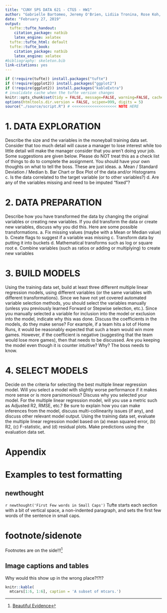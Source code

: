 ```yaml
---
title: "CUNY SPS DATA 621 - CTG5 - HW1"
author: "Gabrielle Bartomeo, Jeremy O'Brien, Lidiia Tronina, Rose Koh, Betsy Rosalen"
date: "February 27, 2019"
output:
  tufte::tufte_handout:
    citation_package: natbib
    latex_engine: xelatex
  tufte::tufte_html: default
  tufte::tufte_book:
    citation_package: natbib
    latex_engine: xelatex
#bibliography: skeleton.bib
link-citations: yes
---
```


```r
if (!require(tufte)) install.packages("tufte")
if (!require(ggplot2)) install.packages("ggplot2")
if (!require(ggplot2)) install.packages("kableExtra")
# invalidate cache when the tufte version changes
knitr::opts_chunk$set(tidy = FALSE, message=FALSE, warning=FALSE, cache.extra = packageVersion('tufte'))
options(htmltools.dir.version = FALSE, scipen=999, digits = 5)
source("./source/script.R") # <<<<<<<<<<<<<<<<<<<< NOTE HERE 
```

# 1. DATA EXPLORATION

Describe the size and the variables in the moneyball training data set. Consider that too much detail will cause a manager to lose interest while too little detail will make the manager consider that you aren't doing your job. Some suggestions are given below. Please do NOT treat this as a check list of things to do to complete the assignment. You should have your own thoughts on what to tell the boss. These are just ideas.
a. Mean / Standard Deviation / Median
b. Bar Chart or Box Plot of the data and/or Histograms
c. Is the data correlated to the target variable (or to other variables?)
d. Are any of the variables missing and need to be imputed "fixed"?


# 2. DATA PREPARATION

Describe how you have transformed the data by changing the original variables or creating new variables. If you did transform the data or create new variables, discuss why you did this. Here are some possible transformations.
a. Fix missing values (maybe with a Mean or Median value)
b. Create flags to suggest if a variable was missing
c. Transform data by putting it into buckets
d. Mathematical transforms such as log or square root
e. Combine variables (such as ratios or adding or multiplying) to create new variables


# 3. BUILD MODELS

Using the training data set, build at least three different multiple linear regression models, using different variables (or the same variables with different transformations). Since we have not yet covered automated variable selection methods, you should select the variables manually (unless you previously learned Forward or Stepwise selection, etc.). Since you manually selected a variable for inclusion into the model or exclusion into the model, indicate why this was done.
Discuss the coefficients in the models, do they make sense? For example, if a team hits a lot of Home Runs, it would be reasonably expected that such a team would win more games. However, if the coefficient is negative (suggesting that the team would lose more games), then that needs to be discussed. Are you keeping the model even though it is counter intuitive? Why? The boss needs to know.


# 4. SELECT MODELS

Decide on the criteria for selecting the best multiple linear regression model. Will you select a model with slightly worse performance if it makes more sense or is more parsimonious? Discuss why you selected your model.
For the multiple linear regression model, will you use a metric such as Adjusted R2, RMSE, etc.? Be sure to explain how you can make inferences from the model, discuss multi-collinearity issues (if any), and discuss other relevant model output. Using the training data set, evaluate the multiple linear regression model based on (a) mean squared error, (b) R2, (c) F-statistic, and (d) residual plots. Make predictions using the evaluation data set.

# Appendix

# Examples to test formatting

## newthought

`r newthought('First Few words in Small Caps')` Tufte starts each section with a bit of vertical space, a non-indented paragraph, and sets the first few words of the sentence in small caps.  

# footnote/sidenote

Footnotes are on the side!!!^[[Beautiful Evidence](http://www.edwardtufte.com/tufte/books_be)]

## Image captions and tables

Why would this show up in the wrong place?!?!?

```r
knitr::kable(
  mtcars[1:6, 1:6], caption = 'A subset of mtcars.')
```
